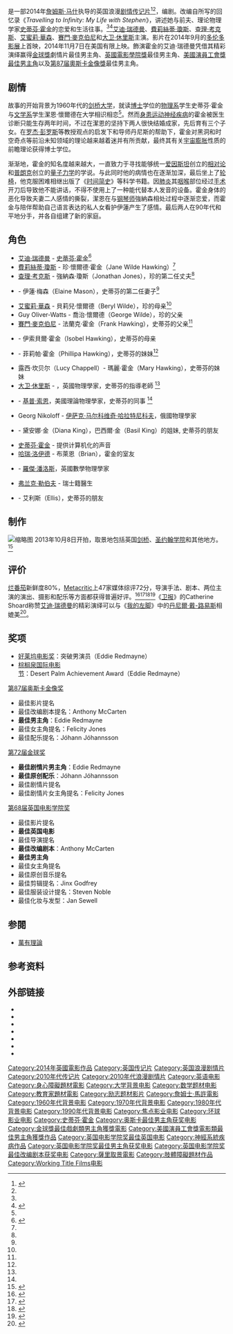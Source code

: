 {{主條目消歧義|此條目講述的是'''2014年的英國電影'''，關於物理學理論框架，請參見'''[[萬物理論|萬物理論]]'''；關於公視於2015年推出的談話節目，請參見'''[[愛的萬物論_(台灣節目)|愛的萬物論 (台灣節目)]]'''。}}
{{noteTA
|G1=Movie
|G2=Show
|T=zh-hk:霍金：愛的方程式; zh-tw:愛的萬物論; zh-cn:万物理论 (电影); zh-sg:爱的万物论;
|1=zh-tw:詹姆士·馬許;zh-cn:詹姆斯·马什;zh-hk:占士·馬殊;
|2=zh-hans:蒂姆·贝万;zh-hant:蒂姆·貝文;zh-tw:提姆·畢文;zh-hk:添·貝雲;zh-mo:添·貝雲;
|3=zh-tw:艾迪·瑞德曼;zh-cn:埃迪·雷德梅尼;zh-hk:艾迪·烈明尼;
|4=zh-tw:艾迪;zh-cn:埃迪;zh-hk:艾迪;
|5=zh-tw:瑞德曼;zh-cn:雷德梅尼;zh-hk:烈明尼;
}}
{{Infobox film
| name = 愛的萬物論
| original_name = ''The Theory of Everything''
| image = Theory of Everything.jpg
| alt = 
| caption = 英国海报
| director = [[詹姆斯·马什|詹姆斯·马什]]<ref name="NYT-20141027-DB">{{cite news |last=Overbye |first=Dennis |title=The Leaky Science of Hollywood - Stephen Hawking’s Movie Life Story Is Not Very Scientific |url=http://www.nytimes.com/2014/10/28/science/stephen-hawkings-movie-life-story-is-not-very-scientific.html |date=2014-10-27 |work=[[New_York_Times|New York Times]] |accessdate=2014-10-28 |archive-date=2014-10-28 |archive-url=https://web.archive.org/web/20141028114638/http://www.nytimes.com/2014/10/28/science/stephen-hawkings-movie-life-story-is-not-very-scientific.html |dead-url=no }}</ref>
| producer = [[蒂姆·貝文|蒂姆·貝文]]<br />[[艾瑞克·費納|艾瑞克·費納]]<br />{{le|麗莎·布魯斯|Lisa Bruce}}<br />{{le|安東尼·麥卡騰|Anthony McCarten}} <ref name="variety.com">{{cite news|title=WATCH: First Trailer for Stephen Hawking Biopic ‘Theory of Everything’|url=http://variety.com/2014/film/news/watch-theory-of-everything-trailer-1201276849/|accessdate=2014-08-06|newspaper=[[Variety_(magazine)|Variety]]|date=2014-08-06|archive-date=2014-08-08|archive-url=https://web.archive.org/web/20140808222313/http://variety.com/2014/film/news/watch-theory-of-everything-trailer-1201276849/|dead-url=no}}</ref>
| screenplay = {{le|安東尼·麥卡騰|Anthony McCarten}}
| based_on = ''Travelling to Infinity: My Life with Stephen''<ref>{{cite book |last=Hawking |first=Jane  |date=2007-05-01|title=Travelling to Infinity: My Life with Stephen |url=https://archive.org/details/mylifewithstephe0000hawk|location= |publisher=Alma Books |page= |isbn=978-1846880346 |author-link= |language=en}}</ref><br />作者－{{link-en|潔恩·懷爾德·霍金|Jane Hawking}}
| starring = [[艾迪·瑞德曼|艾迪·瑞德曼]]<br />[[費莉絲蒂·瓊斯|費莉絲蒂·瓊斯]]<br />[[查理·考克斯|查理·考克斯]]<br />[[艾蜜莉·華森|艾蜜莉·華森]]<br />[[賽門·麥克伯尼|賽門·麥克伯尼]]<br />[[大卫·休里斯|大卫·休里斯]]
| music = [[約翰·約翰森|約翰·約翰森]]
| cinematography = {{le|班奈·德洪|Benoît Delhomme}}
| editing = 吉尼斯·高德福（Jinx Godfrey）
| studio = [[Working_Title_Films|Working Title Films]]
| distributor = [[环球影业|环球影业]]{{small|（海外）}}<br />[[焦点影业|焦点影业]]{{small|（美国）}}
| released = {{Film date|2014|9|7|[[多伦多影展|TIFF]]|2014|12|4|香港|2014|12|5|臺灣|2015|1|2|英国|2015|1|8|新加坡}}
| runtime = 123分钟<!--Theatrical runtime: 123:24--><ref>{{cite web | url=http://www.bbfc.co.uk/releases/theory-everything-film | title=''THE THEORY OF EVERYTHING'' (12A) | work=[[British_Board_of_Film_Classification|British Board of Film Classification]] | date=2014-11-12 | accessdate=2014-11-12 | archive-date=2014-11-12 | archive-url=https://web.archive.org/web/20141112213726/http://www.bbfc.co.uk/releases/theory-everything-film | dead-url=no }}</ref><ref>{{cite news|title=The Theory of Everything|url=http://media.tiff.net/festivals/thefestival/programmes/specialpresentations/theory-of-everything|accessdate=2014-08-06|newspaper=[[Toronto_International_Film_Festival|Toronto International Film Festival]]|date=2014-08-06|archive-date=2014-08-12|archive-url=https://archive.is/20140812024252/http://media.tiff.net/festivals/thefestival/programmes/specialpresentations/theory-of-everything|dead-url=yes}}</ref> 
| country = {{英国}}
| language = 英语
| budget = $1500万
| gross = $1.21亿美元<ref name="BOM">{{cite web |url=http://www.boxofficemojo.com/movies/?page=main&id=theoryofeverything.htm |title=The Theory of Everything (2014) |website=Box Office Mojo |accessdate=2014-11-23 |archive-date=2014-11-27 |archive-url=https://web.archive.org/web/20141127025658/http://boxofficemojo.com/movies/?page=main&id=theoryofeverything.htm |dead-url=no }}</ref>
| cn_name = 万物理论{{small|（未上映，影碟發行）}}
| tw_name = 愛的萬物論
| hk_name = 霍金：愛的方程式
| sg_name = 爱的万物论
}}
{{作品名稱|name=''The Theory of Everything''|hk=霍金：愛的方程式|tw=愛的萬物論|cn=万物理论}}是一部2014年[[詹姆斯·马什|詹姆斯·马什]]执导的英国浪漫[[剧情|剧情]][[传记片|传记片]]<ref>{{cite news|title=Stephen Hawking Biopic ‘Theory of Everything’ Set for Nov. 7 Launch|url=http://variety.com/2014/film/news/stephen-hawking-biopic-theory-of-everything-set-for-nov-7-launch-1201155537/|accessdate=2014-04-10|newspaper=[[Variety_(magazine)|Variety]]|date=2014-04-10|archive-date=2014-10-27|archive-url=https://web.archive.org/web/20141027220339/http://variety.com/2014/film/news/stephen-hawking-biopic-theory-of-everything-set-for-nov-7-launch-1201155537/|dead-url=no}}</ref><ref name="NYT-20141027-DB" />，{{le|安東尼·麥卡騰|Anthony McCarten}}编剧。改编自{{le|潔恩·懷爾德·霍金|Jane Wilde Hawking}}所写的回忆录《''Travelling to Infinity: My Life with Stephen''》，讲述她与前夫、理论物理学家[[史蒂芬·霍金|史蒂芬·霍金]]的恋爱和生活往事。<ref name="NYT-20141027-DB" /><ref>{{cite news|title='The Theory Of Everything' Trailer Is A Heartbreaking Inspiration|url=http://www.huffingtonpost.com/2014/08/06/the-theory-of-everything-trailer_n_5654904.html|accessdate=2014-08-06|newspaper=[[Huffington_Post|Huffington Post]]|date=2014-08-06|archive-date=2014-08-09|archive-url=https://web.archive.org/web/20140809001219/http://www.huffingtonpost.com/2014/08/06/the-theory-of-everything-trailer_n_5654904.html|dead-url=no}}</ref>[[艾迪·瑞德曼|艾迪·瑞德曼]]、[[費莉絲蒂·瓊斯|費莉絲蒂·瓊斯]]、[[查理·考克斯|查理·考克斯]]、[[艾蜜莉·華森|艾蜜莉·華森]]、[[賽門·麥克伯尼|賽門·麥克伯尼]]和[[大卫·休里斯|大卫·休里斯]]主演。影片在2014年9月的[[多伦多影展|多伦多影展]]上首映，2014年11月7日在美国有限上映。飾演霍金的艾迪·瑞德曼凭借其精彩演绎赢得[[金球獎|金球獎]]劇情片最佳男主角、[[第68屆英國電影學院獎|英國電影學院獎]]最佳男主角、[[美國演員工會獎最佳男主角|美國演員工會獎最佳男主角]]以及[[第87届奧斯卡金像獎|第87届奧斯卡金像獎]]最佳男主角。

==剧情==
故事的开始背景为1960年代的[[剑桥大学|剑桥大学]]，就读[[博士|博士]]学位的[[物理系|物理系]]学生史蒂芬·霍金与[[文学|文学系]]学生潔恩·懷爾德在大学相识相恋<ref name="variety.com"/>。然而[[肌萎缩性脊髓侧索硬化症|身患运动神经疾病]]的霍金被医生诊断只能生存两年时间，不过在潔恩的坚持下两人很快结婚成家，先后育有三个子女。在[[罗杰·彭罗斯|罗杰·彭罗斯]]等教授观点的启发下和导师丹尼斯的帮助下，霍金对黑洞和时空奇点等前沿未知领域的理论越来越着迷并有所贡献，最终其有关[[宇宙膨胀|宇宙膨胀]]性质的前瞻理论获得博士学位。

渐渐地，霍金的知名度越来越大，一直致力于寻找能够统一[[爱因斯坦|爱因斯坦]]创立的[[相对论|相对论]]和[[普朗克|普朗克]]创立的[[量子力学|量子力学]]的学说。与此同时他的病情也在逐渐加深，最后坐上了[[轮椅|轮椅]]，他克服困难相继出版了《[[时间简史|时间简史]]》等科学书籍。因[[肺炎|肺炎]]其[[咽喉|咽喉]]部位经过[[手术|手术]]开刀后导致他不能讲话，不得不使用上了一种能代替本人发音的设备。霍金身体的恶化导致夫妻二人感情的撕裂，潔恩在与[[钢琴师|钢琴师]]強納森相处过程中逐渐恋爱，而霍金与陪伴帮助自己语言表达的私人女看护伊蓮产生了感情。最后两人在90年代和平地分手，并各自组建了新的家庭。

==角色==
{{div col}}
* [[艾迪·瑞德曼|艾迪·瑞德曼]] - [[史蒂芬·霍金|史蒂芬·霍金]]<ref name="workingtitlefilms.com">{{cite news|title=The Theory of Everything begins principal photography|url=https://www.workingtitlefilms.com/news/view/post/225|accessdate=2013-10-08|newspaper=[[Working_Title_Films|Working Title Films]]|date=2013-10-08|archive-url=https://web.archive.org/web/20140906222953/https://www.workingtitlefilms.com/news/view/post/225|archive-date=2014-09-06|dead-url=yes}}</ref> 
* [[費莉絲蒂·瓊斯|費莉絲蒂·瓊斯]] - 珍·懷爾德·霍金（Jane Wilde Hawking）<ref name="workingtitlefilms.com"/> 
* [[查理·考克斯|查理·考克斯]] - 強納森·瓊斯（Jonathan Jones），珍的第二任丈夫<ref name="workingtitlefilms.com"/> 
* {{le|瑪克辛·皮克|Maxine Peake}} - 伊蓮·梅森（Elaine Mason），史蒂芬的第二任妻子<ref name="workingtitlefilms.com"/>
* [[艾蜜莉·華森|艾蜜莉·華森]] - 貝莉兒·懷爾德（Beryl Wilde），珍的母亲<ref name="workingtitlefilms.com"/> 
* Guy Oliver-Watts - 喬治·懷爾德（George Wilde），珍的父亲
* [[賽門·麥克伯尼|賽門·麥克伯尼]] - 法蘭克·霍金（Frank Hawking），史蒂芬的父亲<ref name="workingtitlefilms.com"/> 
* {{le|艾比吉兒·克蘿坦頓|Abigail Cruttenden}} - 伊索貝爾·霍金（Isobel Hawking），史蒂芬的母亲
* {{le|夏綠蒂·霍普|Charlotte Hope}} - 菲莉帕·霍金（Phillipa Hawking），史蒂芬的妹妹<ref name="workingtitlefilms.com"/>
* 露西·坎贝尔（Lucy Chappell）- 瑪麗·霍金（Mary Hawking），史蒂芬的妹妹
* [[大卫·休里斯|大卫·休里斯]] - {{le|丹尼斯·威廉·夏瑪|Dennis W. Sciama}}，英國物理學家，史蒂芬的指導老師 <ref name="workingtitlefilms.com"/>
* {{le|安佐·席倫提|Enzo Cilenti}} - [[基普·索恩|基普·索恩]]，美國理論物理學家，史蒂芬的同事 <ref name="workingtitlefilms.com"/>
* Georg Nikoloff - [[伊萨克·马尔科维奇·哈拉特尼科夫|伊萨克·马尔科维奇·哈拉特尼科夫]]，俄國物理學家
* {{le|艾丽丝·奥尔尤因|Alice Orr-Ewing}} - 黛安娜·金（Diana King），巴西爾·金（Basil King）的姐妹, 史蒂芬的朋友
* [[史蒂芬·霍金|史蒂芬·霍金]] - 提供计算机化的声音
* [[哈瑞·洛伊德|哈瑞·洛伊德]] - 布萊恩（Brian），霍金的室友
* {{le|克里斯汀·麥凱|Christian McKay}} - [[羅傑·潘洛斯|羅傑·潘洛斯]]，英國數學物理學家
* [[弗兰克·勒伯夫|弗兰克·勒伯夫]] - 瑞士籍醫生
* {{le|麥可·馬可斯|Michael Marcus (actor)}} - 艾利斯（Ellis），史蒂芬的朋友
{{div col end}}

== 制作 ==
[[File:Bridge_over_the_River_Cam,_Cambridge,_2008-03-31.jpg|缩略图]]
2013年10月8日开拍，取景地包括英国[[剑桥|剑桥]]、[[剑桥大学圣约翰学院|圣约翰学院]]和其他地方。<ref>{{cite news|last=Bullock|first=Dan|title=Hawking Biopic ‘The Theory Of Everything’ Starring Eddie Redmayne Begins Filming|url=http://www.thehollywoodnews.com/2013/10/09/hawking-biopic-theory-everything-starring-eddie-redmayne-begins-filming/|accessdate=2013-10-09|newspaper=The Hollywood News|date=2013-10-09|archive-date=2014-10-19|archive-url=https://web.archive.org/web/20141019212150/http://www.thehollywoodnews.com/2013/10/09/hawking-biopic-theory-everything-starring-eddie-redmayne-begins-filming/|dead-url=no}}</ref>

== 评价 ==
[[烂番茄|烂番茄]]新鲜度80%，[[Metacritic|Metacritic]]上47家媒体综评72分，导演手法、剧本、两位主演的演出、摄影和配乐等方面都获得普遍好评。<ref name="ReferenceB">{{cite news|title=Toronto: ‘Theory of Everything’ Has the Right Formula for Oscars|url=http://variety.com/2014/film/awards/theory-of-everything-has-the-right-formula-for-oscars-1201300377/|accessdate=2014-09-07|newspaper=[[Variety_(magazine)|Variety]]|date=2014-09-07|archive-date=2014-09-08|archive-url=https://web.archive.org/web/20140908160202/http://variety.com/2014/film/awards/theory-of-everything-has-the-right-formula-for-oscars-1201300377/|dead-url=no}}</ref><ref>{{cite news|title=TIFF: Stephen Hawking story 'The Theory of Everything' spurs Oscar talk|url=http://insidemovies.ew.com/2014/09/07/stephen-hawking-theory-of-everything-spurs-oscar-buzz/|accessdate=2014-09-07|newspaper=[[Entertainment_Weekly|Entertainment Weekly]]|date=2014-09-07|archive-date=2014-09-08|archive-url=https://web.archive.org/web/20140908133045/http://insidemovies.ew.com/2014/09/07/stephen-hawking-theory-of-everything-spurs-oscar-buzz/|dead-url=no}}</ref><ref name="DeadlineOscar">{{cite news|title=Toronto: ‘Theory Of Everything’ Sends Oscar Race Into Early Overdrive As TIFF World Premieres Keep On Coming|url=http://deadline.com/2014/09/toronto-theory-of-everything-sends-oscar-race-into-early-overdrive-as-tiff-world-premieres-keep-on-coming-831028/|accessdate=2014-09-08|newspaper=[[Deadline.com|Deadline.com]]|date=2014-09-08|archive-date=2014-09-08|archive-url=https://web.archive.org/web/20140908181043/http://deadline.com/2014/09/toronto-theory-of-everything-sends-oscar-race-into-early-overdrive-as-tiff-world-premieres-keep-on-coming-831028/|dead-url=no}}</ref><ref>{{cite news|title=Toronto: Eddie Redmayne Leaps to Head of Oscar Pack for 'Theory of Everything'|url=http://www.hollywoodreporter.com/race/toronto-eddie-redmayne-leaps-head-730941|accessdate=2014-09-07|newspaper=[[The_Hollywood_Reporter|The Hollywood Reporter]]|date=2014-09-07|archive-date=2014-09-08|archive-url=https://web.archive.org/web/20140908145551/http://www.hollywoodreporter.com/race/toronto-eddie-redmayne-leaps-head-730941|dead-url=no}}</ref>《[[卫报|卫报]]》的Catherine Shoard称赞[[艾迪·瑞德曼|艾迪·瑞德曼]]的精彩演绎可以与《[[我的左脚|我的左脚]]》中的[[丹尼爾·戴-路易斯|丹尼爾·戴-路易斯]]相媲美<ref>{{cite news|title=The Theory of Everything review: Hawking's story packs powerful punch|url=http://www.theguardian.com/film/2014/sep/07/theory-of-everything-review-hawking-eddie-redmayne|accessdate=2014-09-07|newspaper=[[The_Guardian|The Guardian]]|date=2014-09-07|archive-date=2014-09-08|archive-url=https://web.archive.org/web/20140908113135/http://www.theguardian.com/film/2014/sep/07/theory-of-everything-review-hawking-eddie-redmayne|dead-url=no}}</ref>。

== 奖项 ==
*[[好莱坞电影奖|好莱坞电影奖]]：突破男演员（Eddie Redmayne）
*[[棕榈泉国际电影节|棕榈泉国际电影节]]：Desert Palm Achievement Award（Eddie Redmayne）
;[[第87届奥斯卡金像奖|第87届奥斯卡金像奖]]
*最佳影片提名
*最佳改编剧本提名：Anthony McCarten
*'''最佳男主角'''：Eddie Redmayne
*最佳女主角提名：Felicity Jones
*最佳配乐提名：Jóhann Jóhannsson
;[[第72届金球奖|第72届金球奖]]
*'''最佳剧情片男主角'''：Eddie Redmayne
*'''最佳原创配乐'''：Jóhann Jóhannsson
*最佳剧情片提名
*最佳剧情片女主角提名：Felicity Jones
;[[第68届英国电影学院奖|第68届英国电影学院奖]]
*最佳影片提名
*'''最佳英国电影'''
*最佳导演提名
*'''最佳改编剧本'''：Anthony McCarten
*'''最佳男主角'''
*最佳女主角提名
*最佳原创音乐提名
*最佳剪辑提名：Jinx Godfrey
*最佳服装设计提名：Steven Noble
*最佳化妆与发型：Jan Sewell

==参閱==
*[[萬有理論|萬有理論]]

==参考资料==
{{Reflist|2|}}

==外部链接==
* {{Official website|http://www.focusfeatures.com/the_theory_of_everything}}
* {{IMDb title|2980516}}
* {{mojo title|theoryofeverything}}
* {{rotten-tomatoes|theory_of_everything_2015}}
* {{metacritic film|the-theory-of-everything}}
* {{Allmovie title|589814}}
* {{douban}}

{{James Marsh}}
{{英国电影学院奖最佳英国电影}}
{{金球奖最佳原创配乐奖}}
{{DEFAULTSORT:Theory Of Everything, The (2014 film)}}
[[Category:2014年英國電影作品|Category:2014年英國電影作品]]
[[Category:英国传记片|Category:英国传记片]]
[[Category:英国浪漫剧情片|Category:英国浪漫剧情片]]
[[Category:2010年代传记片|Category:2010年代传记片]]
[[Category:2010年代浪漫剧情片|Category:2010年代浪漫剧情片]]
[[Category:英语电影|Category:英语电影]]
[[Category:身心障礙題材電影|Category:身心障礙題材電影]]
[[Category:大学背景电影|Category:大学背景电影]]
[[Category:数学题材电影|Category:数学题材电影]]
[[Category:教育家題材電影|Category:教育家題材電影]]
[[Category:励志题材影片|Category:励志题材影片]]
[[Category:詹姆士·馬許電影|Category:詹姆士·馬許電影]]
[[Category:1960年代背景电影|Category:1960年代背景电影]]
[[Category:1970年代背景电影|Category:1970年代背景电影]]
[[Category:1980年代背景电影|Category:1980年代背景电影]]
[[Category:1990年代背景电影|Category:1990年代背景电影]]
[[Category:焦点影业电影|Category:焦点影业电影]]
[[Category:环球影业电影|Category:环球影业电影]]
[[Category:史蒂芬·霍金|Category:史蒂芬·霍金]]
[[Category:奥斯卡最佳男主角获奖电影|Category:奥斯卡最佳男主角获奖电影]]
[[Category:金球獎最佳戲劇類男主角獲獎電影|Category:金球獎最佳戲劇類男主角獲獎電影]]
[[Category:美國演員工會獎電影類最佳男主角獲獎作品|Category:美國演員工會獎電影類最佳男主角獲獎作品]]
[[Category:英国电影学院奖最佳英国电影|Category:英国电影学院奖最佳英国电影]]
[[Category:神經系統疾病作品|Category:神經系統疾病作品]]
[[Category:英国电影学院奖最佳男主角获奖电影|Category:英国电影学院奖最佳男主角获奖电影]]
[[Category:英国电影学院奖最佳改编剧本获奖电影|Category:英国电影学院奖最佳改编剧本获奖电影]]
[[Category:薩里取景電影|Category:薩里取景電影]]
[[Category:肢體障礙題材作品|Category:肢體障礙題材作品]]
[[Category:Working_Title_Films电影|Category:Working Title Films电影]]